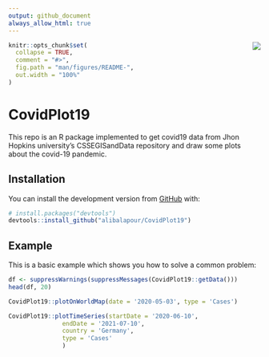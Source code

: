 ```yaml
---
output: github_document
always_allow_html: true
---
```


<!-- README.md is generated from README.Rmd. Please edit that file -->

<img src="man/figures/logo.png" align="right" />

```r
knitr::opts_chunk$set(
  collapse = TRUE,
  comment = "#>",
  fig.path = "man/figures/README-",
  out.width = "100%"
)
```

# CovidPlot19

<!-- badges: start -->
<!-- badges: end -->

This repo is an R package implemented to get covid19 data from Jhon Hopkins university’s CSSEGISandData repository and draw some plots about the covid-19 pandemic.

## Installation

You can install the development version from [GitHub](https://github.com/alibalapour/CovidPlot19) with:


``` r
# install.packages("devtools")
devtools::install_github("alibalapour/CovidPlot19")
```

## Example

This is a basic example which shows you how to solve a common problem:

```r
df <- suppressWarnings(suppressMessages(CovidPlot19::getData()))
head(df, 20)
```


```r
CovidPlot19::plotOnWorldMap(date = '2020-05-03', type = 'Cases')
```



```r
CovidPlot19::plotTimeSeries(startDate = '2020-06-10',
               endDate = '2021-07-10',
               country = 'Germany',
               type = 'Cases'
               )
```
